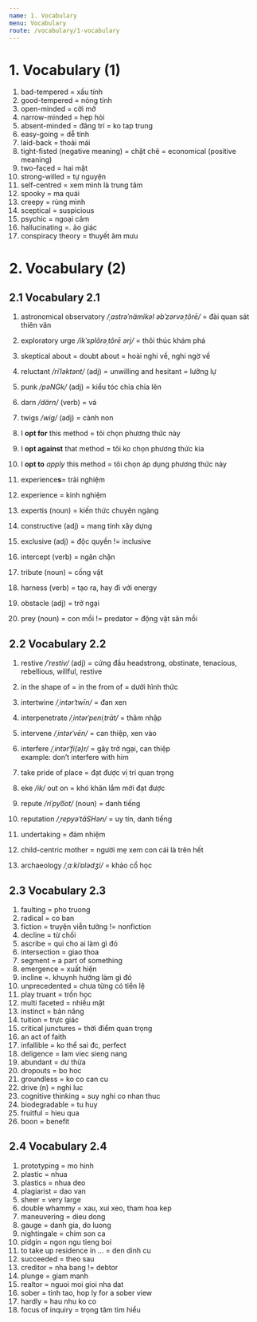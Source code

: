 ```yaml
---
name: 1. Vocabulary
menu: Vocabulary
route: /vocabulary/1-vocabulary
---
```


# 1. Vocabulary (1)

1. bad-tempered  = xấu tính 
2. good-tempered = nóng tính
3. open-minded = cởi mở
4. narrow-minded = hẹp hòi
5. absent-minded = đãng trí = ko tap trung
6. easy-going = dễ tính
7. laid-back = thoải mái
8. tight-fisted (negative meaning) = chặt chẽ = economical (positive meaning)
9. two-faced = hai mặt
10. strong-willed = tự nguyện
11. self-centred = xem mình là trung tâm
12. spooky = ma quái
13. creepy = rùng mình
14. sceptical = suspicious
15. psychic = ngoại cảm
16. hallucinating =. ảo giác
17. conspiracy theory = thuyết âm mưu

# 2. Vocabulary (2)

## 2.1 Vocabulary 2.1

1. astronomical observatory _/ˌastrəˈnämikəl əbˈzərvəˌtôrē/_ = đài quan sát thiên văn

2. exploratory urge _/ikˈsplôrəˌtôrē ərj/_ = thôi thúc khám phá

3. skeptical about = doubt about = hoài nghi về, nghi ngờ về

4. reluctant _/riˈləktənt/_ (adj) = unwilling and hesitant = lưỡng lự

5. punk _/pəNGk/_ (adj) = kiểu tóc chỉa chỉa lên

6. darn _/därn/_ (verb) = vá

7. twigs _/wig/_ (adj) = cành non

8. I **opt for** this method = tôi chọn phương thức này

9. I **opt against** that method = tôi ko chọn phương thức kia

10. I **opt to** _apply_ this method = tôi chọn áp dụng phương thức này

11. experience**s**= trải nghiệm

12. experience = kinh nghiệm

13. expertis (noun) = kiến thức chuyên ngàng

14. constructive (adj) = mang tính xây dựng

15. exclusive (adj) = độc quyền != inclusive

16. intercept (verb) = ngăn chặn

17. tribute (noun) = cống vật

18. harness (verb) = tạo ra, hay đi với energy

19. obstacle (adj) = trở ngại

20. prey (noun) = con mồi != predator = động vật săn mồi

## 2.2 Vocabulary 2.2

1. restive _/ˈrestiv/_ (adj) = cứng đầu headstrong, obstinate, tenacious, rebellious, willful, restive

2. in the shape of = in the from of = dưới hình thức

3. intertwine _/ˌintərˈtwīn/_ = đan xen

4. interpenetrate _/ˌintərˈpeniˌtrāt/_ = thâm nhập

5. intervene _/ˌintərˈvēn/_ = can thiệp, xen vào

6. interfere _/ˌintərˈfi(ə)r/_ = gây trở ngại, can thiệp  
   example: don’t interfere with him

7. take pride of place = đạt được vị trí quan trọng

8. eke _/ik/_ out on = khó khăn lắm mới đạt được

9. repute _/riˈpyo͞ot/_ (noun) = danh tiếng

10. reputation _/ˌrepyəˈtāSHən/_ = uy tín, danh tiếng

11. undertaking = đảm nhiệm

12. child-centric mother = người mẹ xem con cái là trên hết

13. archaeology _/ˌɑːkiˈɒlədʒi/_ = khảo cổ học

## 2.3 Vocabulary 2.3

1. faulting = pho truong
2. radical = co ban
3. fiction = truyện viễn tưởng != nonfiction
4. decline = từ chối
5. ascribe = qui cho ai làm gì đó
6. intersection = giao thoa
7. segment = a part of something
8. emergence = xuất hiện
9. incline =. khuynh hướng làm gì đó
10. unprecedented = chưa từng có tiền lệ
11. play truant = trốn học
12. multi faceted = nhiều mặt
13. instinct = bản năng
14. tuition = trực giác
15. critical junctures = thời điểm quan trọng
16. an act of faith
17. infallible = ko thể sai đc, perfect
18. deligence = lam viec sieng nang
19. abundant = dư thừa
20. dropouts = bo hoc
21. groundless = ko co can cu
22. drive (n) = nghi luc
23. cognitive thinking = suy nghi co nhan thuc
24. biodegradable = tu huy
25. fruitful = hieu qua
26. boon = benefit

## 2.4 Vocabulary 2.4

1. prototyping = mo hinh
2. plastic = nhua
3. plastics = nhua deo
4. plagiarist = dao van
5. sheer = very large
6. double whammy = xau, xui xeo, tham hoa kep
7. maneuvering = dieu dong
8. gauge = danh gia, do luong
9. nightingale = chim son ca
10. pidgin = ngon ngu tieng boi
11. to take up residence in ... = den dinh cu
12. succeeded = theo sau
13. creditor = nha bang != debtor
14. plunge = giam manh
15. realtor = nguoi moi gioi nha dat
16. sober = tinh tao, hop ly
    for a sober view
17. hardly = hau nhu ko co
18. focus of inquiry = trọng tâm tìm hiểu
